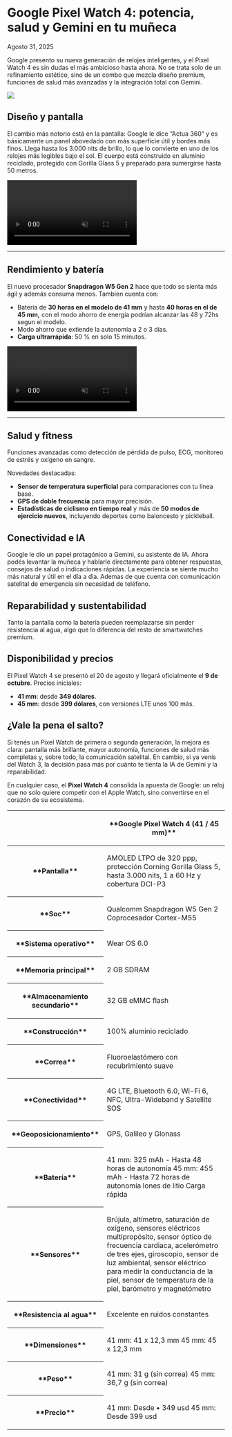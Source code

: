 # Google Pixel Watch 4: potencia, salud y Gemini en tu muñeca

Agosto 31, 2025

<div class='espacio'/>

Google presento su nueva generación de relojes inteligentes, y el Pixel Watch 4 es sin dudas el más ambicioso hasta ahora. No se trata solo de un refinamiento estético, sino de un combo que mezcla diseño premium, funciones de salud más avanzadas y la integración total con Gemini.

![](/assets/blog-assets/GooglePixel10/PixelWatch4MadebyGoogle2.webp)

## Diseño y pantalla

El cambio más notorio está en la pantalla: Google le dice “Actua 360” y es básicamente un panel abovedado con más superficie útil y bordes más finos. Llega hasta los 3.000 nits de brillo, lo que lo convierte en uno de los relojes más legibles bajo el sol. El cuerpo está construido en aluminio reciclado, protegido con Gorilla Glass 5 y preparado para sumergirse hasta 50 metros.

<video autoPlay loop muted playsInline>
  <source src="/assets/blog-assets/GooglePixel10/PixelWatch4MadebyGoogle3.mp4" type="video/mp4" />
</video>

---
<div class='espacio'/>

## Rendimiento y batería

El nuevo procesador **Snapdragon W5 Gen 2** hace que todo se sienta más ágil y además consuma menos. Tambien cuenta con:

- Batería de **30 horas en el modelo de 41 mm** y hasta **40 horas en el de 45 mm,** con el modo ahorro de energía podrían alcanzar las 48 y 72hs segun el modelo.
- Modo ahorro que extiende la autonomía a 2 o 3 días.
- **Carga ultrarrápida**: 50 % en solo 15 minutos.

<video autoPlay loop muted playsInline>
  <source src="/assets/blog-assets/GooglePixel10/PixelWatch4MadebyGoogle4.mp4" type="video/mp4" />
</video>

---
<div class='espacio'/>

## Salud y fitness

Funciones avanzadas como detección de pérdida de pulso, ECG, monitoreo de estrés y oxígeno en sangre.

<div class='espacio'/>

Novedades destacadas:

- **Sensor de temperatura superficial** para comparaciones con tu línea base.
- **GPS de doble frecuencia** para mayor precisión.
- **Estadísticas de ciclismo en tiempo real** y más de **50 modos de ejercicio nuevos**, incluyendo deportes como baloncesto y pickleball.

<div class='espacio'/>

## Conectividad e IA

Google le dio un papel protagónico a Gemini, su asistente de IA. Ahora podés levantar la muñeca y hablarle directamente para obtener respuestas, consejos de salud o indicaciones rápidas. La experiencia se siente mucho más natural y útil en el día a día. Ademas de que cuenta con comunicación satelital de emergencia sin necesidad de teléfono.

<div class='espacio'/>

## Reparabilidad y sustentabilidad

Tanto la pantalla como la batería pueden reemplazarse sin perder resistencia al agua, algo que lo diferencia del resto de smartwatches premium.

<div class='espacio'/>

## Disponibilidad y precios

El Pixel Watch 4 se presentó el 20 de agosto y llegará oficialmente el **9 de octubre**.
Precios iniciales:
- **41 mm**: desde **349 dólares**.
- **45 mm**: desde **399 dólares**, con versiones LTE unos 100 más.

<div class='espacio'/>

## ¿Vale la pena el salto?

Si tenés un Pixel Watch de primera o segunda generación, la mejora es clara: pantalla más brillante, mayor autonomía, funciones de salud más completas y, sobre todo, la comunicación satelital. En cambio, si ya venís del Watch 3, la decisión pasa más por cuánto te tienta la IA de Gemini y la reparabilidad.

En cualquier caso, el **Pixel Watch 4** consolida la apuesta de Google: un reloj que no solo quiere competir con el Apple Watch, sino convertirse en el corazón de su ecosistema.

<div class='espacio'/>

<div class='table'>
<table>
<thead>
<tr>
    <th><p></p></th>
    <th><p>**Google Pixel Watch 4 (41 / 45 mm)**</p></th>
</tr>
</thead>
<tbody>
    <tr>
        <th><p>**Pantalla**</p></th>
        <td><p>AMOLED LTPO de 320 ppp, protección Corning Gorilla Glass 5, hasta 3.000 nits, 1 a 60 Hz y cobertura DCI-P3</p></td>
    </tr>
    <tr>
        <th><p>**Soc**</p></th>
        <td><p>Qualcomm Snapdragon W5 Gen 2
Coprocesador Cortex-M55</p></td>
    </tr>
    <tr>
        <th><p>**Sistema operativo**</p></th>
        <td><p>Wear OS 6.0</p></td>
    </tr>
    <tr>
        <th><p>**Memoria principal**</p></th>
        <td><p>2 GB SDRAM</p></td>
    </tr>
    <tr>
        <th><p>**Almacenamiento secundario**</p></th>
        <td><p>32 GB eMMC flash</p></td>
    </tr>
    <tr>
        <th><p>**Construcción**</p></th>
        <td><p>100% aluminio reciclado</p></td>
    </tr>
    <tr>
        <th><p>**Correa**</p></th>
        <td><p>Fluoroelastómero con recubrimiento suave</p></td>
    </tr>
    <tr>
        <th><p>**Conectividad**</p></th>
        <td><p>4G LTE, Bluetooth 6.0, Wi-Fi 6, NFC, Ultra-Wideband y Satellite SOS</p></td>
    </tr>
    <tr>
        <th><p>**Geoposicionamiento**</p></th>
        <td><p>GPS, Galileo y Glonass</p></td>
    </tr>
    <tr>
        <th><p>**Batería**</p></th>
        <td><p>41 mm: 325 mAh - Hasta 48 horas de autonomía
45 mm: 455 mAh - Hasta 72 horas de autonomía
Iones de litio
Carga rápida</p></td>
    </tr>
    <tr>
        <th><p>**Sensores**</p></th>
        <td><p>Brújula, altímetro, saturación de oxígeno, sensores eléctricos multipropósito, sensor óptico de frecuencia cardiaca, acelerómetro de tres ejes, giroscopio, sensor de luz ambiental, sensor eléctrico para medir la conductancia de la piel, sensor de temperatura de la piel, barómetro y magnetómetro</p></td>
    </tr>
    <tr>
        <th><p>**Resistencia al agua**</p></th>
        <td><p>Excelente en ruidos constantes</p></td>
    </tr>
    <tr>
        <th><p>**Dimensiones**</p></th>
        <td><p>41 mm: 41 x 12,3 mm
45 mm: 45 x 12,3 mm</p></td>
    </tr>
    <tr>
        <th><p>**Peso**</p></th>
        <td><p>41 mm: 31  g (sin correa)
45 mm: 36,7 g (sin correa)</p></td>
    </tr>
    <tr>
        <th><p>**Precio**</p></th>
        <td><p>41 mm: Desde • 349 usd
45 mm: Desde 399 usd</p></td>
    </tr>
</tbody>
</table>
</div>

<div class='espacio'/>
